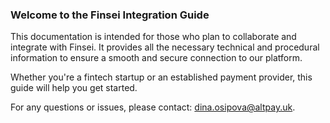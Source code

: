 ### Welcome to the Finsei Integration Guide
This documentation is intended for those who plan to collaborate and integrate with Finsei. It provides all the necessary technical and procedural information to ensure a smooth and secure connection to our platform.

Whether you're a fintech startup or an established payment provider, this guide will help you get started.

For any questions or issues, please contact: dina.osipova@altpay.uk.